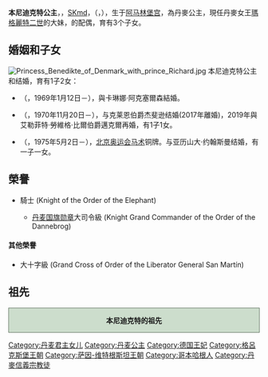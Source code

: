 {{Infobox royalty
| name            = 本尼迪克特<br/>
| title           = [[File:Sayn-Wittgenstein-Berleburg-1792.PNG|25px]] 塞恩-维特根斯泰因-貝勒堡王太妃<br />{{flag|丹麦}}公主<br>''HRH'' Dowager Princess of Sayn-Wittgenstein-Berleburg<br />  Princess Benedikte of Denmark
| image           = Princess Benedikte of Denmark -2.jpg
| caption         = 本尼迪克特在瑞典马德琳公主的婚礼上，2013年
| reign           = 
| coronation      =
| othertitles     = 
| succession      = {{link-en|塞恩-维特根斯泰因-貝勒堡|Sayn-Wittgenstein-Berleburg}}親王妃
| predecessor     = 瑪格麗塔·富歇
| heir            = 
| successor       =
| father          = [[弗雷德里克九世|弗雷德里克九世]]
| mother          = [[英格丽德公主_(瑞典)|英格丽德公主]]
| spouse          = {{marriage|{{link-en|第六代塞恩-维特根斯泰因-貝勒堡親王理查|Richard, 6th Prince of Sayn-Wittgenstein-Berleburg}}|1968|2017|reason=夫逝}}
| issue           = [[古斯塔夫_(塞恩-维特根斯泰因-貝勒堡)|古斯塔夫王储]]<br/>{{link-en|亚历山德拉公主|Princess Alexandra of Sayn-Wittgenstein-Berleburg}}<br/>[[娜塔利耶公主(塞恩-维特根斯泰因-貝勒堡)|娜塔利耶公主]]
| royal house     = [[格呂克斯堡王朝|格呂克斯堡王朝]]<br/>{{link-en|塞恩-维特根斯泰因-貝勒堡王朝|Sayn-Wittgenstein-Berleburg}}
| dynasty         = 
| full name       = Benedikte Astrid Ingeborg Ingrid
| birth_date  = {{birth date and age|1944|4|29}}
| birth_place   = {{DEN}}[[哥本哈根|哥本哈根]][[阿马林堡宫|阿马林堡宫]]
| date of death   = 
| place of death  = 
| date of burial  =
| place of burial =
| religion = [[信義宗|信義宗]]
| Imperial_palace  =
|}}
{{Danish Royal Family}}

'''本尼迪克特公主'''，{{link-en|大象勳章|Order of the Elephant|RE}}，[[丹麥國旗勳章|SKmd]]，{{link-en|丹麥國旗十字榮譽勳章|Dannebrogordenens Hæderstegn|D.Ht.}}（{{lang-da|'''Prinsesse Benedikte til Danmark, Prinsesse af Sayn-Wittgenstein-Berleburg'''}}，{{bd|1944年|4月29日|catIdx=B}}），生于[[阿马林堡宫|阿马林堡宫]]，為丹麥公主，現任丹麥女王[[瑪格麗特二世_(丹麥)|瑪格麗特二世]]的大妹，{{link-en|第六代塞恩-维特根斯泰因-貝勒堡親王理查|Richard, 6th Prince of Sayn-Wittgenstein-Berleburg}}的配偶，育有3个子女。

==婚姻和子女==  
[[File:Princess_Benedikte_of_Denmark_with_prince_Richard.jpg|thumb]]                                            
本尼迪克特公主和{{link-en|第六代塞恩-维特根斯泰因-貝勒堡親王理查|Richard, 6th Prince of Sayn-Wittgenstein-Berleburg}}结婚，育有1子2女：
*{{link-en|第七代塞恩-维特根斯泰因-貝勒堡親王古斯塔夫|Gustav, 7th Prince of Sayn-Wittgenstein-Berleburg}}（{{lang-en|'''Gustav, 7th Prince of Sayn-Wittgenstein-Berleburg'''}}，1969年1月12日－），與卡琳娜·阿克塞爾森結婚。
*{{link-en|亚历山德拉公主, 艾勒菲特·勞維格·比爾伯爵夫人|Princess Alexandra of Sayn-Wittgenstein-Berleburg}}（{{lang-en|'''Princess Alexandra, Countess Ahlefeldt-Laurvig-Bille'''}}，1970年11月20日－），与克莱恩伯爵杰斐逊结婚(2017年離婚)，2019年與艾勒菲特·勞維格·比爾伯爵邁克爾再婚，有1子1女。
*{{link-en|娜塔莉公主, 約翰斯曼夫人|Princess Nathalie of Sayn-Wittgenstein-Berleburg}}（{{lang-en|'''Princess Nathalie, Mrs. Johannsmann'''}}，1975年5月2日－），[[2008年夏季奥林匹克运动会|北京奥运会]][[马术|马术]]铜牌。与亚历山大·约翰斯曼结婚，有一子一女。

== 榮譽 ==
*{{flag|Denmark}} {{link-en|大象勳章|Order of the Elephant}}騎士 (Knight of the Order of the Elephant)
** [[丹麦国旗勋章|丹麦国旗勋章]]大司令級 (Knight Grand Commander of the Order of the Dannebrog)

==== 其他榮譽 ====
*{{flag|Argentina}} {{link-en|解放者聖馬丁將軍勳章|Order of the Liberator General San Martín}}大十字級 (Grand Cross of Order of the Liberator General San Martín)

== 祖先 ==
<div style="clear: both; width: 100%; padding: 0; text-align: left; border: none;" class="NavFrame">
<div style="background: #ccddcc; text-align: center; border: 1px solid #667766" class="NavHead">'''本尼迪克特的祖先'''
</div>
<div class="NavContent" style="display:none;">
{{ahnentafel-compact5|align=center
|style=font-size: 90%; line-height: 110%;
|border=1
|boxstyle=padding-top: 0; padding-bottom: 0;
|boxstyle_1=background-color: #fcc;
|boxstyle_2=background-color: #fb9;
|boxstyle_3=background-color: #ffc;
|boxstyle_4=background-color: #bfc;
|boxstyle_5=background-color: #9fe;
|1= 1. '''本尼迪克特公主''' (1944- )
|2= 2. 丹麥國王[[弗雷德里克九世|弗雷德里克九世]] (1899-1972)
|3= 3. [[英格丽德公主_(瑞典)|英格丽德王后]] (1910-2000)
|4= 4. 丹麥國王[[克里斯蒂安十世|克里斯蒂安十世]] (1870-1947)
|5= 5. [[亞歷山德琳_(梅克倫堡-什未林)|亞歷山德琳王后]] (1879-1952)
|6= 6. 瑞典國王[[古斯塔夫六世·阿道夫|古斯塔夫六世·阿道夫]] (1882-1973)
|7= 7. [[康諾的瑪格麗特公主|康諾的瑪格麗特]] (1882-1920)
|8= 8. 丹麥國王[[弗雷德里克八世|弗雷德里克八世]] (1843-1912)
|9= 9. [[瑞典的路易絲公主|瑞典的路易絲]] (1851-1926)
|10= 10. 梅克倫堡-施威林大公[[腓特烈·法蘭茲三世|腓特烈·法蘭茲三世]] (1851-1897)
|11= 11. [[安娜斯塔西婭·米哈伊羅芙娜女大公|安娜斯塔西婭·米哈伊羅芙娜女大公]] (1860-1922)
|12= 12. 瑞典國王[[古斯塔夫五世|古斯塔夫五世]] (1858-1950)
|13= 13. [[維多利亞_(巴登)|巴登的維多利亞]] (1862-1930)
|14= 14. [[阿瑟王子_(康諾特和斯特拉森公爵)|英國的阿瑟王子]] (1850-1942)
|15= 15. [[路易斯·瑪格麗特公主_(康諾特公爵夫人)|普魯士的路易斯·瑪格麗特]] (1860-1917)
|16= 16. 丹麥國王[[克里斯蒂安九世|克里斯蒂安九世]] (1818-1906)
|17= 17. [[露易絲_(黑森-卡塞爾)|露易絲王后]] (1817-1898)
|18= 18. 瑞典國王[[卡爾十五世|卡爾十五世]] (1826-1872)
|19= 19. [[荷蘭的路易絲|荷蘭的路易絲]] (1828-1871)
|20= 20. 梅克倫堡-施威林大公[[腓特烈·法蘭茲二世|腓特烈·法蘭茲二世]] (1823-1883)
|21= 21. 羅伊斯-科斯特利茨的奧古斯塔
|22= 22. 俄羅斯大公[[米哈伊爾·尼古拉耶維奇|米哈伊爾·尼古拉耶維奇]] (1832-1909)
|23= 23. [[塞西莉埃·奧古斯塔_(巴登)|塞西莉埃·奧古斯塔]] (1839-1891)
|24= 24. 瑞典國王[[奧斯卡二世|奧斯卡二世]] (1829-1907)
|25= 25. [[拿騷的索菲亞|拿騷的索菲亞]] (1836-1913)
|26= 26. 巴登大公[[弗里德里希一世_(巴登)|巴登的腓特烈一世]] (1826-1907)
|27= 27. [[路易絲_(普魯士公主)|普魯士的路易絲]] (1838-1923)
|28= 28. [[阿爾伯特親王|阿爾伯特親王]] (1819-1861)
|29= 29. [[维多利亚女王|维多利亚女王]] (1819-1901)
|30= 30. [[Prince_Frederick_Charles_of_Prussia|Prince Frederick Charles of Prussia]] (1828-1885)
|31= 31. Princess Maria Anna of Anhalt (1837-1906)
}}
</div></div>
{{Authority control}}
{{DEFAULTSORT: Benedikte}}
[[Category:丹麦君主女儿|Category:丹麦君主女儿]]
[[Category:丹麦公主|Category:丹麦公主]]
[[Category:德国王妃|Category:德国王妃]]
[[Category:格呂克斯堡王朝|Category:格呂克斯堡王朝]]
[[Category:萨因-维特根斯坦王朝|Category:萨因-维特根斯坦王朝]]
[[Category:哥本哈根人|Category:哥本哈根人]]
[[Category:丹麥信義宗教徒|Category:丹麥信義宗教徒]]